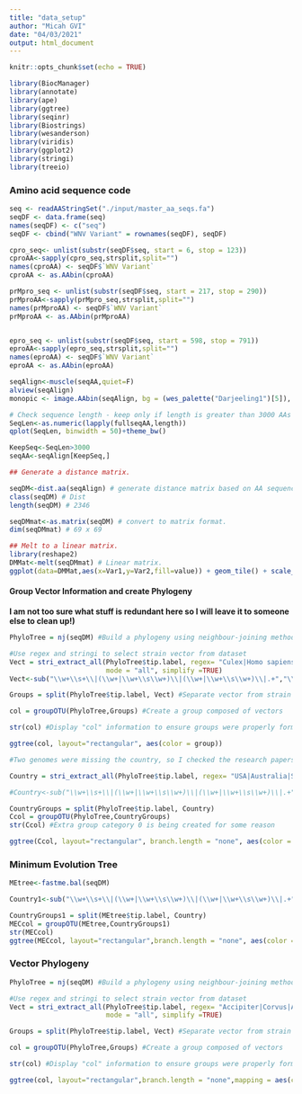 ```yaml
---
title: "data_setup"
author: "Micah GVI"
date: "04/03/2021"
output: html_document
---
```


```r
knitr::opts_chunk$set(echo = TRUE)
```


```r
library(BiocManager)
library(annotate)
library(ape)
library(ggtree)
library(seqinr)
library(Biostrings)
library(wesanderson)
library(viridis)
library(ggplot2)
library(stringi)
library(treeio)
```


### Amino acid sequence code ####
```r
seq <- readAAStringSet("./input/master_aa_seqs.fa")
seqDF <- data.frame(seq)
names(seqDF) <- c("seq")
seqDF <- cbind("WNV Variant" = rownames(seqDF), seqDF)

cpro_seq<- unlist(substr(seqDF$seq, start = 6, stop = 123))
cproAA<-sapply(cpro_seq,strsplit,split="")
names(cproAA) <- seqDF$`WNV Variant`
cproAA <- as.AAbin(cproAA)

prMpro_seq <- unlist(substr(seqDF$seq, start = 217, stop = 290))
prMproAA<-sapply(prMpro_seq,strsplit,split="")
names(prMproAA) <- seqDF$`WNV Variant`
prMproAA <- as.AAbin(prMproAA)


epro_seq <- unlist(substr(seqDF$seq, start = 598, stop = 791))
eproAA<-sapply(epro_seq,strsplit,split="")
names(eproAA) <- seqDF$`WNV Variant`
eproAA <- as.AAbin(eproAA)
```


```r
seqAlign<-muscle(seqAA,quiet=F)
alview(seqAlign)
monopic <- image.AAbin(seqAlign, bg = (wes_palette("Darjeeling1")[5]), col = wes_palette("Darjeeling1"), ylab = "WNV Variants", xlab = "Sequence Length", show.labels = T, cex.lab = 0.5, legend = T, aa.cex = 0.8)
```

```r
# Check sequence length - keep only if length is greater than 3000 AAs
SeqLen<-as.numeric(lapply(fullseqAA,length))
qplot(SeqLen, binwidth = 50)+theme_bw()

KeepSeq<-SeqLen>3000
seqAA<-seqAlign[KeepSeq,]
```

```r
## Generate a distance matrix.

seqDM<-dist.aa(seqAlign) # generate distance matrix based on AA sequences.
class(seqDM) # Dist
length(seqDM) # 2346

seqDMmat<-as.matrix(seqDM) # convert to matrix format.
dim(seqDMmat) # 69 x 69

## Melt to a linear matrix.
library(reshape2)
DMMat<-melt(seqDMmat) # Linear matrix.
ggplot(data=DMMat,aes(x=Var1,y=Var2,fill=value)) + geom_tile() + scale_fill_gradientn(colours=c("white","blue","green","red")) # Visualization not working.
```
#### Group Vector Information and create Phylogeny

**I am not too sure what stuff is redundant here so I will leave it to someone else to clean up!)**

```r
PhyloTree = nj(seqDM) #Build a phylogeny using neighbour-joining method <- <- 
```

```r

#Use regex and stringi to select strain vector from dataset
Vect = stri_extract_all(PhyloTree$tip.label, regex= "Culex|Homo sapiens|Culiseta|Corvus|Aves|Aedes|Culicidae",
                        mode = "all", simplify =TRUE) 
Vect<-sub("\\w+\\s+\\|(\\w+|\\w+\\s\\w+)\\|(\\w+|\\w+\\s\\w+)\\|.+","\\1",PhyloTree$tip.label) #uses regex to capture country 

Groups = split(PhyloTree$tip.label, Vect) #Separate vector from strain name

col = groupOTU(PhyloTree,Groups) #Create a group composed of vectors

str(col) #Display "col" information to ensure groups were properly formed

```


```r
ggtree(col, layout="rectangular", aes(color = group))

#Two genomes were missing the country, so I checked the research papers where the data was published and added in the missing countries to our dataset (Kenya and Czech Republic)

Country = stri_extract_all(PhyloTree$tip.label, regex= "USA|Australia|South Africa|Israel|Russia|India|Madagascar|Azerbaijan|Ukraine|Czech Republic|Kenya", mode = "all", simplify =TRUE) 

#Country<-sub("\\w+\\s+\\|(\\w+|\\w+\\s\\w+)\\|(\\w+|\\w+\\s\\w+)\\|.+","\\2",PhyloTree$tip.label) #uses regex to capture country 

CountryGroups = split(PhyloTree$tip.label, Country)
Ccol = groupOTU(PhyloTree,CountryGroups)
str(Ccol) #Extra group category 0 is being created for some reason

ggtree(Ccol, layout="rectangular", branch.length = "none", aes(color = group))
```


### Minimum Evolution Tree
```r
MEtree<-fastme.bal(seqDM)

Country1<-sub("\\w+\\s+\\|(\\w+|\\w+\\s\\w+)\\|(\\w+|\\w+\\s\\w+)\\|.+","\\2",MEtree$tip.label) #uses regex to capture country 

CountryGroups1 = split(MEtree$tip.label, Country)
MECcol = groupOTU(MEtree,CountryGroups1)
str(MECcol)
ggtree(MECcol, layout="rectangular",branch.length = "none", aes(color = group))
```


### Vector Phylogeny

```r
PhyloTree = nj(seqDM) #Build a phylogeny using neighbour-joining method 
```

```r
#Use regex and stringi to select strain vector from dataset
Vect = stri_extract_all(PhyloTree$tip.label, regex= "Accipiter|Corvus|Aves|Accipitridae|Anser|Aquila|Branta|Bubo|Buteo|Butorides|Cardinalis|Carpodacus|Ciconiidae|Colaptes|Columbia|Columbidae|Corvidae|Cyanocitta|Dumetella|Falco|Gallus|Laridae|Mimus|Passer|Passeridae|Passeriformes|Phalacrocorax|Phoenicopterus|Pica|Poecile|Quiscalus|Sciuridae|Turdus|Zenaida|Columba",
                        mode = "all", simplify =TRUE) 

Groups = split(PhyloTree$tip.label, Vect) #Separate vector from strain name

col = groupOTU(PhyloTree,Groups) #Create a group composed of vectors

str(col) #Display "col" information to ensure groups were properly formed

```

```r
ggtree(col, layout="rectangular",branch.length = "none",mapping = aes(color = group))
```


